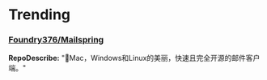 
# Trending

### [Foundry376/Mailspring](https://github.com/Foundry376/Mailspring)
**RepoDescribe:** "💌Mac，Windows和Linux的美丽，快速且完全开源的邮件客户端。"
  